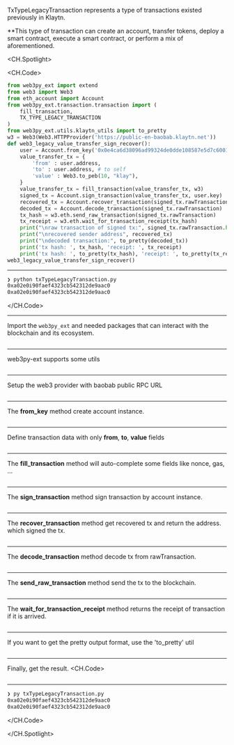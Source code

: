 TxTypeLegacyTransaction represents a type of transactions existed previously in Klaytn.

\*\*This type of transaction can create an account, transfer tokens, deploy a smart contract, execute a smart contract, or perform a mix of aforementioned.

<CH.Spotlight>

<CH.Code>

```python txTypeLegacyTransaction.py
from web3py_ext import extend
from web3 import Web3
from eth_account import Account
from web3py_ext.transaction.transaction import (
    fill_transaction,
    TX_TYPE_LEGACY_TRANSACTION
)
from web3py_ext.utils.klaytn_utils import to_pretty
w3 = Web3(Web3.HTTPProvider('https://public-en-baobab.klaytn.net'))
def web3_legacy_value_transfer_sign_recover():
    user = Account.from_key('0x0e4ca6d38096ad99324de0dde108587e5d7c600165ae4cd6c2462c597458c2b8')
    value_transfer_tx = {
        'from' : user.address,
        'to' : user.address, # to self
        'value' : Web3.to_peb(10, "klay"),
    }
    value_transfer_tx = fill_transaction(value_transfer_tx, w3)
    signed_tx = Account.sign_transaction(value_transfer_tx, user.key)
    recovered_tx = Account.recover_transaction(signed_tx.rawTransaction)
    decoded_tx = Account.decode_transaction(signed_tx.rawTransaction)
    tx_hash = w3.eth.send_raw_transaction(signed_tx.rawTransaction)
    tx_receipt = w3.eth.wait_for_transaction_receipt(tx_hash)
    print("\nraw transaction of signed tx:", signed_tx.rawTransaction.hex())
    print("\nrecovered sender address", recovered_tx)
    print("\ndecoded transaction:", to_pretty(decoded_tx))
    print('tx hash: ', tx_hash, 'receipt: ', tx_receipt)
    print('tx hash: ', to_pretty(tx_hash), 'receipt: ', to_pretty(tx_receipt))
web3_legacy_value_transfer_sign_recover()
```

---

```zsh output
❯ python txTypeLegacyTransaction.py
0xa02e0i90faef4323cb542312de9aac0
0xa02e0i90faef4323cb542312de9aac0
```

</CH.Code>

---

Import the `web3py_ext` and needed packages that can interact with the blockchain and its ecosystem. 

```python txTypeLegacyTransaction.py focus=1:3

```

---
web3py-ext supports some utils

```python txTypeLegacyTransaction.py focus=4:8

```

---

Setup the web3 provider with baobab public RPC URL
```python txTypeLegacyTransaction.py focus=9

```
---

The **from_key** method create account instance.

```python txTypeLegacyTransaction.py focus=11

```
---
Define transaction data with only **from**, **to**, **value** fields
``` python txTypeLegacyTransaction.py focus=12:16
```
---
The **fill_transaction** method will auto-complete some fields like nonce, gas, …

```python txTypeLegacyTransaction.py focus=17

```
---
The **sign_transaction** method sign transaction by account instance.

```python txTypeLegacyTransaction.py focus=18

```
---
The **recover_transaction** method get recovered tx and return the address. which signed the tx.

```python txTypeLegacyTransaction.py focus=19

```
---
The **decode_transaction** method decode tx from rawTransaction.

```python txTypeLegacyTransaction.py focus=20

```
---
The **send_raw_transaction** method send the tx to the blockchain.

```python txTypeLegacyTransaction.py focus=21

```
---

The **wait_for_transaction_receipt** method returns the receipt of transaction if it is arrived.

```python txTypeLegacyTransaction.py focus=22

```
---
If you want to get the pretty output format, use the 'to_pretty' util

```python txTypeLegacyTransaction.py focus=8,25,27

```
---

Finally, get the result.
<CH.Code>
```python txTypeLegacyTransaction.py focus=23:27

```
---
```zsh output
❯ py txTypeLegacyTransaction.py
0xa02e0i90faef4323cb542312de9aac0
0xa02e0i90faef4323cb542312de9aac0
```

</CH.Code>

</CH.Spotlight>
